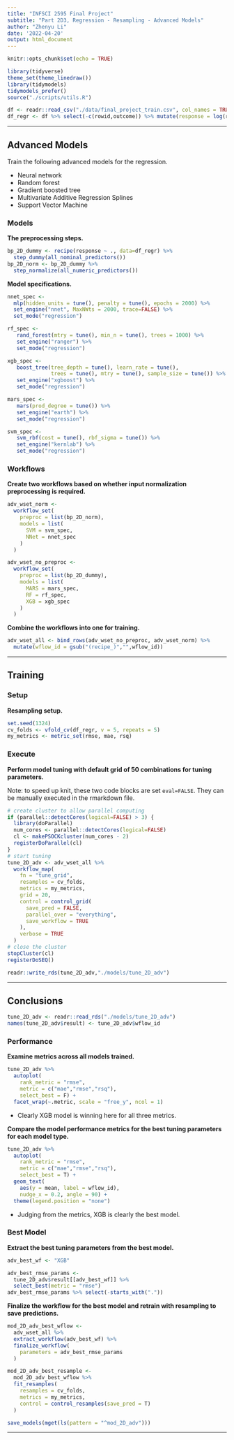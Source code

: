 ```yaml
---
title: "INFSCI 2595 Final Project"
subtitle: "Part 2D3, Regression - Resampling - Advanced Models"
author: "Zhenyu Li"
date: '2022-04-20'
output: html_document
---
```


```r
knitr::opts_chunk$set(echo = TRUE)
```

```r
library(tidyverse)
theme_set(theme_linedraw())
library(tidymodels)
tidymodels_prefer()
source("./scripts/utils.R")
```

```r
df <- readr::read_csv("./data/final_project_train.csv", col_names = TRUE)
df_regr <- df %>% select(-c(rowid,outcome)) %>% mutate(response = log(response))
```

----

## Advanced Models

Train the following advanced models for the regression.

- Neural network
- Random forest
- Gradient boosted tree
- Multivariate Additive Regression Splines
- Support Vector Machine

### Models

**The preprocessing steps.**  

```r
bp_2D_dummy <- recipe(response ~ ., data=df_regr) %>%
  step_dummy(all_nominal_predictors())
bp_2D_norm <- bp_2D_dummy %>%
  step_normalize(all_numeric_predictors())
```

**Model specifications.**  
  
```r
nnet_spec <-
  mlp(hidden_units = tune(), penalty = tune(), epochs = 2000) %>%
  set_engine("nnet", MaxNWts = 2000, trace=FALSE) %>%
  set_mode("regression")

rf_spec <-
   rand_forest(mtry = tune(), min_n = tune(), trees = 1000) %>%
   set_engine("ranger") %>%
   set_mode("regression")

xgb_spec <-
   boost_tree(tree_depth = tune(), learn_rate = tune(),
              trees = tune(), mtry = tune(), sample_size = tune()) %>%
   set_engine("xgboost") %>%
   set_mode("regression")

mars_spec <-
   mars(prod_degree = tune()) %>% 
   set_engine("earth") %>%
   set_mode("regression")

svm_spec <-
   svm_rbf(cost = tune(), rbf_sigma = tune()) %>%
   set_engine("kernlab") %>%
   set_mode("regression")
```

### Workflows

**Create two workflows based on whether input normalization preprocessing is required.**  

```r
adv_wset_norm <-
  workflow_set(
    preproc = list(bp_2D_norm),
    models = list(
      SVM = svm_spec,
      NNet = nnet_spec
    )
  )
```

```r
adv_wset_no_preproc <-
  workflow_set(
    preproc = list(bp_2D_dummy),
    models = list(
      MARS = mars_spec,
      RF = rf_spec,
      XGB = xgb_spec
    )
  )
```

**Combine the workflows into one for training.**  

```r
adv_wset_all <- bind_rows(adv_wset_no_preproc, adv_wset_norm) %>%
  mutate(wflow_id = gsub("(recipe_)","",wflow_id))
```

----

## Training

### Setup

**Resampling setup.**  

```r
set.seed(1324)
cv_folds <- vfold_cv(df_regr, v = 5, repeats = 5)
my_metrics <- metric_set(rmse, mae, rsq)
```

### Execute

**Perform model tuning with default grid of 50 combinations for tuning parameters.**  

Note: to speed up knit, these two code blocks are set `eval=FALSE`. They can be manually executed in the rmarkdown file.  

```r
# create cluster to allow parallel computing
if (parallel::detectCores(logical=FALSE) > 3) {
  library(doParallel)
  num_cores <- parallel::detectCores(logical=FALSE)
  cl <- makePSOCKcluster(num_cores - 2)
  registerDoParallel(cl)
}
# start tuning
tune_2D_adv <- adv_wset_all %>%
  workflow_map(
    fn = "tune_grid",
    resamples = cv_folds,
    metrics = my_metrics,
    grid = 20,
    control = control_grid(
      save_pred = FALSE,
      parallel_over = "everything",
      save_workflow = TRUE
    ),
    verbose = TRUE
  )
# close the cluster
stopCluster(cl)
registerDoSEQ()
```

```r
readr::write_rds(tune_2D_adv,"./models/tune_2D_adv")
```

----

## Conclusions

```r
tune_2D_adv <- readr::read_rds("./models/tune_2D_adv")
names(tune_2D_adv$result) <- tune_2D_adv$wflow_id
```

### Performance

**Examine metrics across all models trained.**

```r
tune_2D_adv %>%
  autoplot(
    rank_metric = "rmse",
    metric = c("mae","rmse","rsq"),
    select_best = F) +
  facet_wrap(~.metric, scale = "free_y", ncol = 1)
```

- Clearly XGB model is winning here for all three metrics.  

**Compare the model performance metrics for the best tuning parameters for each model type.**  

```r
tune_2D_adv %>%
  autoplot(
    rank_metric = "rmse",
    metric = c("mae","rmse","rsq"),
    select_best = T) +
  geom_text(
    aes(y = mean, label = wflow_id),
    nudge_x = 0.2, angle = 90) +
  theme(legend.position = "none")
```

- Judging from the metrics, XGB is clearly the best model.  

### Best Model

**Extract the best tuning parameters from the best model.**  

```r
adv_best_wf <- "XGB"

adv_best_rmse_params <-
  tune_2D_adv$result[[adv_best_wf]] %>%
  select_best(metric = "rmse")
adv_best_rmse_params %>% select(-starts_with("."))
```

**Finalize the workflow for the best model and retrain with resampling to save predictions.** 

```r
mod_2D_adv_best_wflow <-
  adv_wset_all %>%
  extract_workflow(adv_best_wf) %>%
  finalize_workflow(
    parameters = adv_best_rmse_params
  )

mod_2D_adv_best_resample <-
  mod_2D_adv_best_wflow %>%
  fit_resamples(
    resamples = cv_folds,
    metrics = my_metrics,
    control = control_resamples(save_pred = T)
  )
```

```r
save_models(mget(ls(pattern = "^mod_2D_adv")))
```

----
